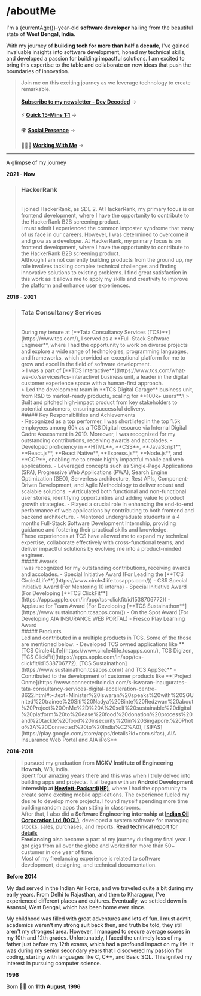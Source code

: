 
# /aboutMe

I'm a {currentAge()}-year-old **software developer** hailing from the beautiful state of **West Bengal, India**.

With my journey of **building tech for more than half a decade**, I've gained invaluable insights into software development, honed my technical skills, and developed a passion for building impactful solutions. I am excited to bring this expertise to the table and collaborate on new ideas that push the boundaries of innovation.

> Join me on this exciting journey as we leverage technology to create remarkable. \
> \
> [**Subscribe to my newsletter - Dev Decoded**](https://souravdey.substack.com/) &#8594;\
> \
> ⚡️ [**Quick 15-Mins 1:1**](https://cal.com/souravdey/quick-chat) &#8594;\
> \
> 🌍 [**Social Presence**](/aboutMe/socialPresence) &#8594;\
> \
> 🧑🏻‍💻 [**Working With Me**](/aboutMe/workingWithMe) &#8594;

---

A glimpse of my journey

**2021 - Now**

> ### HackerRank
> <br/>
> I joined HackerRank, as SDE 2. At HackerRank, my primary focus is on frontend development, where I have the opportunity to contribute to the HackerRank B2B screening product.
> <br/>
> I must admit I experienced the common imposter syndrome that many of us face in our careers. However, I was determined to overcome it and grow as a developer. At HackerRank, my primary focus is on frontend development, where I have the opportunity to contribute to the HackerRank B2B screening product.
> <br/>
> Although I am not currently building products from the ground up, my role involves tackling complex technical challenges and finding innovative solutions to existing problems. I find great satisfaction in this work as it allows me to apply my skills and creativity to improve the platform and enhance user experiences.


**2018 - 2021**

> ### Tata Consultancy Services
> <br/>
> During my tenure at [**Tata Consultancy Services (TCS)**](https://www.tcs.com/), I served as a **Full-Stack Software Engineer**, where I had the opportunity to work on diverse projects and explore a wide range of technologies, programming languages, and frameworks, which provided an exceptional platform for me to grow and excel in the field of software development.
> <br/>
> > I was a part of [**TCS Interactive**](https://www.tcs.com/what-we-do/services/tcs-interactive) business unit, a leader in the digital customer experience space with a human-first approach.
> <br/>
> > Led the development team in **TCS Digital Garage** business unit, from R&D to market-ready products, scaling for **100k+ users**.\
> > Built and pitched high-impact product from key stakeholders to potential customers, ensuring successful delivery.
> <br/>
> ##### Key Responsibilities and Achievements
> <br/>
> - Recognized as a top performer, I was shortlisted in the top 1.5k employees among 60k as a TCS Digital resource via Internal Digital Cadre Assessment in 2019. Moreover, I was recognized for my outstanding contributions, receiving awards and accolades.
> - Developed proficiency in **HTML**, **CSS**, **JavaScript**, **React.js**, **React Native**, **Express.js**, **Node.js**, and **GCP**, enabling me to create highly impactful mobile and web applications.
> - Leveraged concepts such as Single-Page Applications (SPA), Progressive Web Applications (PWA), Search Engine Optimization (SEO), Serverless architecture, Rest APIs, Component-Driven Development, and Agile Methodology to deliver robust and scalable solutions.
> - Articulated both functional and non-functional user stories, identifying opportunities and adding value to product growth strategies.
> - Played a crucial role in enhancing the end-to-end performance of web applications by contributing to both frontend and backend architecture.
> - Mentored undergraduate students in a 4 months Full-Stack Software Development Internship, providing guidance and fostering their practical skills and knowledge.
> <br/>
> These experiences at TCS have allowed me to expand my technical expertise, collaborate effectively with cross-functional teams, and deliver impactful solutions by evolving me into a product-minded engineer.
> <br/>
> ##### Awards
> <br/>
> I was recognized for my outstanding contributions, receiving awards and accolades.
> - Special Initiative Award (For Leading the [**TCS Circle4Life**](https://www.circle4life.tcsapps.com/))
> - CSR Special Initiative Award (For Mentoring 10 interns)
> - Special Initiative Award (For Developing [**TCS ClickFit**](https://apps.apple.com/in/app/tcs-clickfit/id1538706772))
> - Applause for Team Award (For Developing [**TCS Sustainathon**](https://www.sustainathon.tcsapps.com/))
> - On the Spot Award (For Developing AIA INSURANCE WEB PORTAL)
> - Fresco Play Learning Award
> <br/>
> ##### Products
> <br/>
> Led and contributed in a multiple products in TCS. Some of the those are mentioned below:
> - Developed TCS owned applications like **[TCS Circle4Life](https://www.circle4life.tcsapps.com/), TCS Digizen, [TCS ClickFit](https://apps.apple.com/in/app/tcs-clickfit/id1538706772), [TCS Sustainathon](https://www.sustainathon.tcsapps.com/) and TCS AppSec**
> - Contributed to the development of customer products like **[Project Onme](https://www.connectedtoindia.com/s-iswaran-inaugurates-tata-consultancy-services-digital-acceleration-centre-8622.html#:~:text=Minister%20Iswaran%20speaks%20with%20SGUnited%20trainee%20Siti%20Nadya%20Binte%20Redzwan%20about%20Project%20OnMe%2D%20A%20self%20sustainable%20digital%20platform%20to%20ease%20food%20donation%20process%20and%20tackle%20food%20insecurity%20in%20Singapore.%20Photo%3A%20Connected%20to%20India%C2%A0), [SIFAS](https://play.google.com/store/apps/details?id=com.sifas), AIA Insuarance Web Portal and AIA iPoS**


**2014-2018**

> I pursued my graduation from **MCKV Institute of Engineering Howrah**, WB, India.
> <br/>
> Spent four amazing years there and this was when I truly delved into building apps and projects. It all began with an **Android Development internship at [Hewlett-Packard(HP)](https://www.hp.com/)**, where I had the opportunity to create some exciting mobile applications. The experience fueled my desire to develop more projects. I found myself spending more time building random apps than sitting in classrooms.\
> After that, I also did a **Software Engineering internship at [Indian Oil Corporation Ltd.(IOCL)](https://iocl.com/)**, developed a system software for managing stocks, sales, purchases, and reports. [Read technical report for details](https://drive.google.com/file/d/0BxyUEpBbbGBjUl9meWFoWHZXWjZVRlhyc2N5c0hmdFlCTC1z/view?usp=sharing&resourcekey=0-MfpzGJqZDNpdVG_hvoLl0A)
> <br/>
> **Freelancing** also became a part of my journey during my final year. I got gigs from all over the globe and worked for more than 50+ custumer in one year of time.\
Most of my freelancing experience is related to software development, designing, and technical documentation.

**Before 2014**

My dad served in the Indian Air Force, and we traveled quite a bit during my early years. From Delhi to Rajasthan, and then to Kharagpur, I've experienced different places and cultures. Eventually, we settled down in Asansol, West Bengal, which has been home ever since.

My childhood was filled with great adventures and lots of fun. I must admit, academics weren't my strong suit back then, and truth be told, they still aren't my strongest area. However, I managed to secure average scores in my 10th and 12th grades. Unfortunately, I faced the untimely loss of my father just before my 12th exams, which had a profound impact on my life. It was during my senior secondary years that I discovered my passion for coding, starting with languages like C, C++, and Basic SQL. This ignited my interest in pursuing computer science.


**1996**

Born 👶🏻 on **11th August, 1996**
